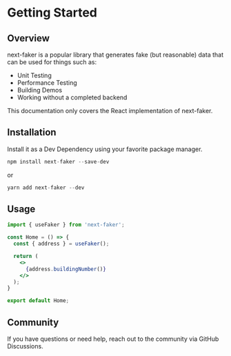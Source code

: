 # Getting Started

## Overview

next-faker is a popular library that generates fake (but reasonable) data that can be used for things such as:

* Unit Testing
* Performance Testing
* Building Demos
* Working without a completed backend

This documentation only covers the React implementation of next-faker.

## Installation

Install it as a Dev Dependency using your favorite package manager.

```jsx
npm install next-faker --save-dev
```

or 

```jsx
yarn add next-faker --dev
```

## Usage

```jsx
import { useFaker } from 'next-faker';

const Home = () => {
  const { address } = useFaker();

  return (
    <>
      {address.buildingNumber()}
    </>
  );
}

export default Home;
```

## Community

If you have questions or need help, reach out to the community via GitHub Discussions.
